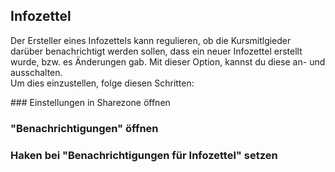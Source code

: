 
## Infozettel

Der Ersteller eines Infozettels kann regulieren, ob die Kursmitlgieder darüber benachrichtigt werden sollen, dass ein neuer Infozettel erstellt wurde,
bzw. es Änderungen gab.
Mit dieser Option, kannst du diese an- und ausschalten.  
Um dies einzustellen, folge diesen Schritten:

<Steps>
  ### Einstellungen in Sharezone öffnen

  ### "Benachrichtigungen" öffnen

  ### Haken bei "Benachrichtigungen für Infozettel" setzen
  
</Steps>
